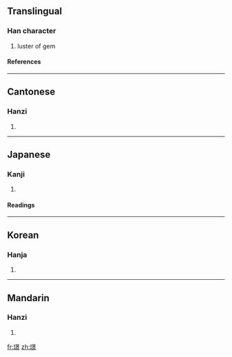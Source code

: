 ==Translingual==
===Han character===
{{Han char|rn=96|rad=玉|as=12|sn=16|four=1619<sub>6</sub>|canj=一土日卜火 (MGAYF)}}
# luster of gem
====References====
{{Han ref|kx=0742.100|dkj=21246|dj=1151.230|hdz=21137.110|uh=749F|ud=29855|bh=BF5B|bd=48987}}

----
==Cantonese==
===Hanzi===
{{yue-hanzi|jyut=|y=ging2}}
# {{defn|Cantonese}}

----
==Japanese==
===Kanji===
{{ja-kanji|grade=|rs=玉12}}
# {{defn|Japanese}} 
====Readings====
{{ja-readings|on=[[えい]] (ei), [[よう]] (yō), [[けい]] (kei), [[きょう]] (kyō)|kun=|nanori=}}

----
==Korean==
===Hanja===
{{ko-hanja|hangeul=경|eumhun=|rv=gyeong|mr=kyŏng|y=kyeng}}
# {{defn|Korean}}

----
==Mandarin==
===Hanzi===
{{cmn-hanzi|pin=[[jǐng]] (jing3)|wg=ching<sup>3</sup>}}
# {{defn|Mandarin}}

[[fr:璟]]
[[zh:璟]]